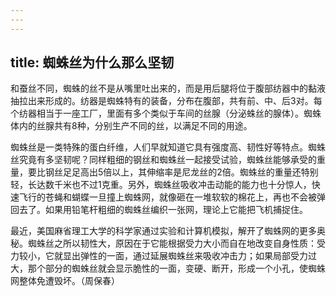 ```yaml
---
---
---
```

title: 蜘蛛丝为什么那么坚韧
---




和蚕丝不同，蜘蛛的丝不是从嘴里吐出来的，而是用后腿将位于腹部纺器中的黏液抽拉出来形成的。纺器是蜘蛛特有的装备，分布在腹部，共有前、中、后3对。每个纺器相当于一座工厂，里面有多个类似于车间的丝腺（分泌蛛丝的腺体）。蜘蛛体内的丝腺共有8种，分别生产不同的丝，以满足不同的用途。



蜘蛛丝是一类特殊的蛋白纤维，人们早就知道它具有强度高、韧性好等特点。蜘蛛丝究竟有多坚韧呢？同样粗细的钢丝和蜘蛛丝一起接受试验，蜘蛛丝能够承受的重量，要比钢丝足足高出5倍以上，其伸缩率是尼龙丝的2倍。蜘蛛丝的重量还特别轻，长达数千米也不过1克重。另外，蜘蛛丝吸收冲击动能的能力也十分惊人，快速飞行的苍蝇和蝴蝶一旦撞上蜘蛛网，就像砸在一堆软软的棉花上，再也不会被弹回去了。如果用铅笔杆粗细的蜘蛛丝编织一张网，理论上它能把飞机捕捉住。

最近，美国麻省理工大学的科学家通过实验和计算机模拟，解开了蜘蛛网的更多奥秘。蜘蛛丝之所以韧性大，原因在于它能根据受力大小而自在地改变自身性质：受力较小，它就显出弹性的一面，通过延展蜘蛛丝来吸收冲击力；如果局部受力过大，那个部分的蜘蛛丝就会显示脆性的一面，变硬、断开，形成一个小孔，使蜘蛛网整体免遭毁坏。（周保春）